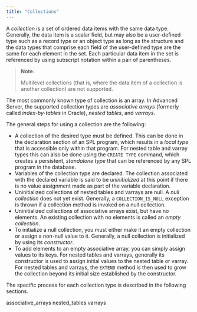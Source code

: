 ```yaml
---
title: "Collections"
---
```


<div id="collections" class="registered_link"></div>

A *collection* is a set of ordered data items with the same data type. Generally, the data item is a scalar field, but may also be a user-defined type such as a record type or an object type as long as the structure and the data types that comprise each field of the user-defined type are the same for each element in the set. Each particular data item in the set is referenced by using subscript notation within a pair of parentheses.

> **Note:**
>
> Multilevel collections (that is, where the data item of a collection is another collection) are not supported.

The most commonly known type of collection is an array. In Advanced Server, the supported collection types are *associative arrays* (formerly called *index-by-tables* in Oracle), *nested tables*, and *varrays*.

The general steps for using a collection are the following:

-   A collection of the desired type must be defined. This can be done in the declaration section of an SPL program, which results in a *local type* that is accessible only within that program. For nested table and varray types this can also be done using the `CREATE TYPE` command, which creates a persistent, *standalone type* that can be referenced by any SPL program in the database.
-   Variables of the collection type are declared. The collection associated with the declared variable is said to be *uninitialized* at this point if there is no value assignment made as part of the variable declaration.
-   Uninitialized collections of nested tables and varrays are null. A *null collection* does not yet exist. Generally, a `COLLECTION_IS_NULL` exception is thrown if a collection method is invoked on a null collection.
-   Uninitialized collections of associative arrays exist, but have no elements. An existing collection with no elements is called an *empty collection*.
-   To initialize a null collection, you must either make it an empty collection or assign a non-null value to it. Generally, a null collection is initialized by using its *constructor*.
-   To add elements to an empty associative array, you can simply assign values to its keys. For nested tables and varrays, generally its constructor is used to assign initial values to the nested table or varray. For nested tables and varrays, the `EXTEND` method is then used to grow the collection beyond its initial size established by the constructor.

The specific process for each collection type is described in the following sections.

<div class="toctree" maxdepth="3">

associative_arrays nested_tables varrays

</div>

